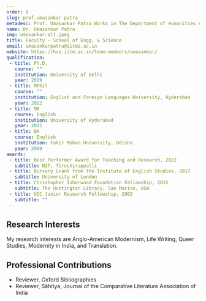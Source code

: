 ```yaml
---
order: 9
slug: prof-umasankar-patra
metadesc: Prof. Umasankar Patra Works in The Department of Humanities And Social Sciences at IIT Madras Zanzibar. Learn More.
name: Dr. Umasankar Patra
img: umasankar-alt.jpeg
title: Faculty - School of Engg. & Science
email: umasankarpatra@iitmz.ac.in
website: https://hss.iitm.ac.in/team-members/umasankar/
qualification:
 - title: Ph.D.
   course: ""
   institution: University of Delhi
   year: 2019
 - title: MPhil
   course: ""
   institution: English and Foreign Languages University, Hyderabad
   year: 2012
 - title: MA
   course: English
   institution: University of Hyderabad
   year: 2011
 - title: BA
   course: English
   institution: Fakir Mohan University, Odisha
   year: 2009
awards:
 - title: Best Performer Award for Teaching and Research, 2022
   subtitle: NIT, Tiruchirappalli
 - title: Bursary Grant from the Institute of English Studies, 2017
   subtitle: University of London
 - title: Christopher Isherwood Foundation Fellowship, 2015
   subtitle: The Huntington Library, San Marino, USA
 - title: UGC Junior Research Fellowship, 2003
   subtitle: ""
---
```


<section>
    <h2>Research Interests</h2>
    <p>
        My research interests are Anglo-American Modernism, Life Writing, Queer Studies, Modernity in India, and Translation.
    </p>
</section>

<Papers>
    <Paper
        title="Inspectors of the Raj: A Pedagogy of Critical Conservatism in Odisha"
        authors={["Patra, Umasankar"]}
        publisher="South Asia, 46, no. 3, pp. 318-335"
        year="2023"
    />
    <Paper
        title="Queer Camera: Christopher Isherwood's Goodbye to Berlin and Prater Violet"
        authors={["Patra, Umasankar"]}
        publisher="Journal of Homosexuality, vol. 69, No.3, pp. 565-585"
        year="2022"
    />
    <Paper
        title="Fakir Mohan Senapati's Atmacharita: Episodic Autobiography, History, and Interiority"
        authors={["Patra, Umasankar"]}
        publisher="Biography, 44 no. 4, pp. 541-560"
        year="2021"
    />
    <Paper
        title="Telling Stories in 'Queer Hell': Christopher Isherwood's Down There on a Visit"
        authors={["Patra, Umasankar"]}
        publisher="The Explicator, 75, no.1, pp. 37-39"
        year="2017"
    />
    <Paper
        title="Translating an Indian Way of Thinking"
        authors={["Patra, Umasankar"]}
        publisher="Indian Literature, vol LX, no. 299, pp. 62-70"
        year="2017"
    />
</Papers>

<section>
    <h2>Professional Contributions</h2>
    <ul>
        <li>Reviewer, Oxford Bibliographies</li>
        <li>Reviewer, Sāhitya, Journal of the Comparative Literature Association of India</li>
    </ul>
</section>
